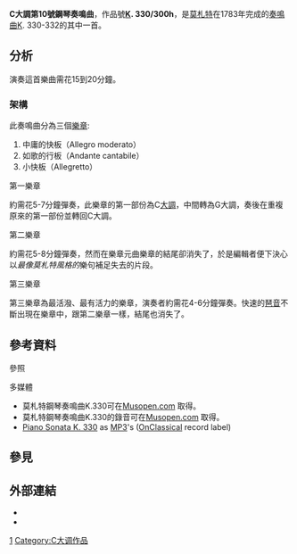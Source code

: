 {{unreferenced|time=2020-07-30}}

{{noteTA|G1=Music}}
'''C大調第10號鋼琴奏鳴曲'''，作品號'''[[克歇尔目录|K]]. 330/300h'''，是[[莫札特|莫札特]]在1783年完成的[[奏鳴曲|奏鳴曲]]K. 330-332的其中一首。

== 分析 ==
演奏這首樂曲需花15到20分鐘。

=== 架構 ===
此奏鳴曲分為三個[[樂章|樂章]]:

#中庸的快板（Allegro moderato）
#如歌的行板（Andante cantabile）
#小快板（Allegretto）

;第一樂章
約需花5-7分鐘彈奏，此樂章的第一部份為C[[大調|大調]]，中間轉為G大調，奏後在重複原來的第一部份並轉回C大調。

;第二樂章
約需花5-8分鐘彈奏，然而在樂章元曲樂章的結尾卻消失了，於是編輯者便下決心以''最像莫札特風格的''樂句補足失去的片段。

;第三樂章
第三樂章為最活潑、最有活力的樂章，演奏者約需花4-6分鐘彈奏。快速的[[琶音|琶音]]不斷出現在樂章中，跟第二樂章一樣，結尾也消失了。

== 參考資料 ==
;參照
{{reflist}}

;多媒體
{{listen|filename=Wolfgang Amadeus Mozart - Klaviersonate C-Dur KV 330 (300h) - 2- Andante cantabile - Schmidt 2000.ogg|title=K330|description=莫札特鋼琴奏鳴曲K.330第二樂章|format=[[Ogg|Ogg]]}}
* 莫札特鋼琴奏鳴曲K.330可在[http://www.musopen.com/sheetmusic.php?type=sheet&id=17 Musopen.com] {{Wayback|url=http://www.musopen.com/sheetmusic.php?type=sheet&id=17 |date=20110109180651 }}取得。
* 莫札特鋼琴奏鳴曲K.330的錄音可在[http://www.musopen.com/view.php?type=piece&id=248 Musopen.com] {{Wayback|url=http://www.musopen.com/view.php?type=piece&id=248 |date=20080623054507 }}取得。
* [https://web.archive.org/web/20110321180518/http://onclassical.com/artists/luisi/sonatas%2Da/ Piano Sonata K. 330] as [[MP3|MP3]]'s ([[OnClassical|OnClassical]] record label)

== 參見 ==
{{portal|古典音樂}}

== 外部連結 ==
*{{NMA|197|1|198|77|莫札特第10號鋼琴奏鳴曲}}
*{{IMSLP|work=Piano Sonata No.10 in C major, K.330/300h (Mozart, Wolfgang Amadeus)|cname=《莫札特第10號鋼琴奏鳴曲》}}

{{莫札特鋼琴奏鳴曲}}


[[Category:莫札特鋼琴奏鳴曲|1]]
[[Category:C大调作品|Category:C大调作品]]
